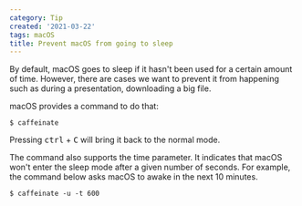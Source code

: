 ```yaml
---
category: Tip
created: '2021-03-22'
tags: macOS
title: Prevent macOS from going to sleep
---
```


By default, macOS goes to sleep if it hasn't been used for a certain amount of time. However, there are cases we want to prevent it from happening such as during a presentation, downloading a big file.

macOS provides a command to do that:

```shell
$ caffeinate
```

Pressing <kbd>ctrl</kbd> + <kbd>C</kbd> will bring it back to the normal mode.

The command also supports the time parameter. It indicates that macOS won't enter the sleep mode after a given number of seconds.
For example, the command below asks macOS to awake in the next 10 minutes.

```shell
$ caffeinate -u -t 600
```
